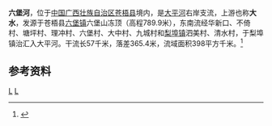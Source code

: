 {{Infobox River
  | river_name      = 六堡河
  | image_name      =
  | image_size      = 
  | caption         = 
  | origin          = [[广西壮族自治区|广西壮族自治区]][[苍梧县|苍梧县]][[六堡镇|六堡镇]]六堡山冻顶
  | mouth           = 广西壮族自治区苍梧县[[梨埠镇|梨埠镇]][[大平河|大平河]]
  | basin_countries = 广西苍梧县
  | length          = 57 km
  | elevation       = 
  | mouth_elevation = 
  | discharge       = 
  | watershed       = 398 km<sup>2</sup>
}}
'''六堡河'''，位于[[中国|中国]][[广西壮族自治区|广西壮族自治区]][[苍梧县|苍梧县]]境内，是[[大平河|大平河]]右岸支流，上游也称'''大水'''，发源于苍梧县[[六堡镇|六堡镇]]六堡山冻顶（高程789.9米），东南流经华新口、不倚村、塘坪村、理冲村、六堡村、大中村、九城村和[[梨埠镇|梨埠镇]]泗美村、清水村，于梨埠镇治汇入大平河。干流长57千米，落差365.4米，流域面积398平方千米。<ref name="中国河湖大典">{{cite book zh |author=《[[中国河湖大典|中国河湖大典]]》编纂委员会 |title=《中国河湖大典·珠江卷》 |format=M |edition=1 |location=北京 |publisher=中国水利水电出版社 |date=2013年1月 |pages=210页 |id= ISBN 978-7-5170-0561-2}}</ref>

==参考资料==
{{reflist}}

[[Category:賀江水系|L]]
[[Category:广西河流|L]]